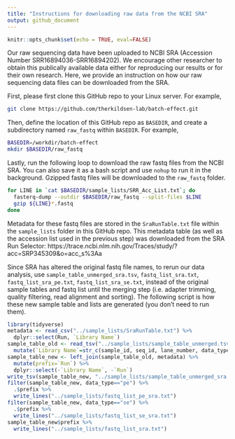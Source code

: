 ```yaml
---
title: "Instructions for downloading raw data from the NCBI SRA"
output: github_document
---
```


```r
knitr::opts_chunk$set(echo = TRUE, eval=FALSE)
```

Our raw sequencing data have been uploaded to NCBI SRA (Accession Number SRR16894036-SRR16894202). We encourage other researcher to obtain this publically available data either for reproducing our results or for their own research. Here, we provide an instruction on how our raw sequencing data files can be downloaded from the SRA.

First, please first clone this GitHub repo to your Linux server. For example, 

```bash
git clone https://github.com/therkildsen-lab/batch-effect.git
```

Then, define the location of this GitHub repo as `BASEDIR`, and create a subdirectory named `raw_fastq` within `BASEDIR`. For example,

```bash
BASEDIR=/workdir/batch-effect
mkdir $BASEDIR/raw_fastq
```

Lastly, run the following loop to download the raw fastq files from the NCBI SRA. You can also save it as a bash script and use `nohup` to run it in the background. Gzipped fastq files will be downloaded to the `raw_fastq` folder. 

```bash
for LINE in `cat $BASEDIR/sample_lists/SRR_Acc_List.txt`; do
  fasterq-dump --outdir $BASEDIR/raw_fastq --split-files $LINE
  gzip ${LINE}*.fastq
done
```

Metadata for these fastq files are stored in the `SraRunTable.txt` file within the `sample_lists` folder in this GitHub repo. This metadata table (as well as the accession list used in the previous step) was downloaded from the SRA Run Selector: https://trace.ncbi.nlm.nih.gov/Traces/study/?acc=SRP345309&o=acc_s%3Aa

Since SRA has altered the original fastq file names, to rerun our data analysis, use `sample_table_unmerged_sra.tsv`, `fastq_list_sra.txt`, `fastq_list_sra_pe.txt`, `fastq_list_sra_se.txt`, instead of the original sample tables and fastq list until the merging step (i.e. adapter trimming, quality filtering, read alignment and sorting). The following script is how these new sample table and lists are generated (you don't need to run them).

```r
library(tidyverse)
metadata <- read_csv("../sample_lists/SraRunTable.txt") %>%
  dplyr::select(Run, `Library Name`)
sample_table_old <- read_tsv("../sample_lists/sample_table_unmerged.tsv") %>%
  mutate(`Library Name`=str_c(sample_id, seq_id, lane_number, data_type, sep = "_"))
sample_table_new <- left_join(sample_table_old, metadata) %>%
  mutate(prefix=`Run`) %>%
  dplyr::select(-`Library Name`, -`Run`)
write_tsv(sample_table_new, "../sample_lists/sample_table_unmerged_sra.tsv")
filter(sample_table_new, data_type=="pe") %>%
  .$prefix %>%
  write_lines("../sample_lists/fastq_list_pe_sra.txt")
filter(sample_table_new, data_type=="se") %>%
  .$prefix %>%
  write_lines("../sample_lists/fastq_list_se_sra.txt")
sample_table_new$prefix %>%
  write_lines("../sample_lists/fastq_list_sra.txt")
```


